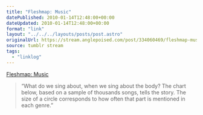```yaml
---
title: "Fleshmap: Music"
datePublished: 2010-01-14T12:48:00+00:00
dateUpdated: 2010-01-14T12:48:00+00:00
format: "link"
layout: "../../../layouts/posts/post.astro"
originalUrl: https://stream.anglepoised.com/post/334060469/fleshmap-music
source: tumblr stream
tags:
  - "linklog"
---
```


[Fleshmap: Music][1]

> &ldquo;What do we sing about, when we sing about the body? The chart below, based on a sample of thousands songs, tells the story. The size of a circle corresponds to how often that part is mentioned in each genre.&rdquo;

[1]: http://www.fleshmap.com/listen/music.html
